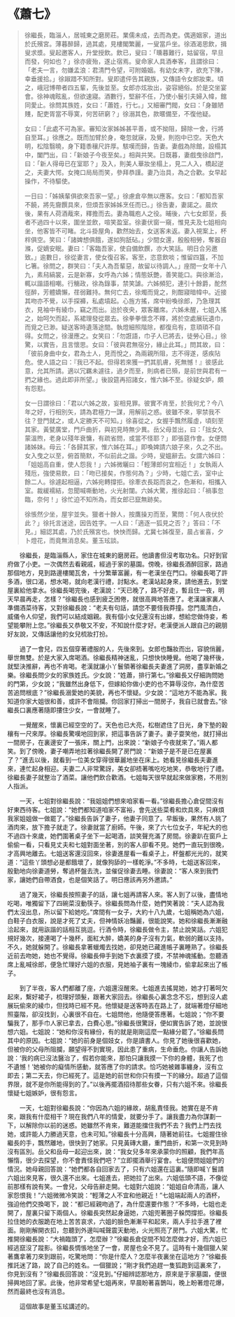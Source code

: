 # 《蕭七》

> 徐繼長，臨淄人，居城東之磨房莊。業儒未成，去而為吏。偶適姻家，道出於氏殯宮。薄暮醉歸，過其處，見樓閣繁麗，一叟當戶坐。徐酒渴思飲，揖叟求漿。叟起邀客人，升堂授飲。飲已，叟曰：「曛暮難行，姑留宿，早旦而發，何如也？」徐亦疲殆，遂止宿焉。叟命家人具酒奉客，且謂徐曰：「老夫一言，勿嫌孟浪：君清門令望，可附婚姻。有幼女未字，欲充下陳，幸垂援拾。」徐踧踖不知所對。叟即遣伻告其親族，又傳語令女郎妝束。頃之，峨冠博帶者四五輩，先後並至。女郎亦炫妝出，姿容絕俗。於是交坐宴會。徐神魂眩亂，但欲速寢。酒數行，堅辭不任，乃使小鬟引夫婦入幃，館同愛止。徐問其族姓，女曰：「蕭姓，行七。」又細審門閥，女曰：「身雖陋賤，配吏胥當不辱寞，何苦研窮？」徐溺其色，款暱備至，不復他疑。
>
> 女曰：「此處不可為家。審知汝家姊姊甚平善，或不拗阻，歸除一舍，行將自至耳。」徐應之。既而加臂於身，奄忽就寐，及覺，則抱中已空。天色大明，松陰翳曉，身下籍黍穰尺許厚。駭嘆而歸，告妻。妻戲為除館，設榻其中，闔門出，曰：「新娘子今夜至矣。」相與共笑。日既暮，妻戲曳徐啟門，曰：「新人得毋已在室耶？」及入，則美人華妝坐榻上，見二人入，橋起逆之，夫妻大愕。女掩口局局而笑，參拜恭謹。妻乃治具，為之合歡。女早起操作，不待驅使。
>
> 一日曰：「姊姨輩俱欲來吾家一望。」徐慮倉卒無以應客。女曰：「都知吾家不饒，將先齎饌具來，但煩吾家姊姊烹任而已。」徐告妻，妻諾之。晨炊後，果有人荷酒胾來，釋擔而去。妻為職庖人之役。晡後，六七女郎至，長者不過四十以來，圍坐並飲，喧笑盈室。徐妻伏窗一窺，惟見夫及七姐相向坐，他客皆不可睹。北斗掛屋角，歡然始去，女送客未返。妻入視案上，杯柈俱空。笑曰：「諸婢想俱餓，遂如狗舐砧。」少間女還，殷殷相勞，奪器自滌，促嫡安眠。妻曰：「客臨吾家，使自備飲饌，亦大笑話。明日合另邀致。」逾數日，徐從妻言，使女復召客。客至，恣意飲啖；惟留四簋，不加匕箸。徐問之，群笑曰：「夫人為吾輩惡，故留以待調人。」座間一女年十八九，素舄縞裳，云是新寡，女呼為六姊；情態妖艷，善笑能口。與徐漸洽，輒以諧語相嘲。行觴政，徐為錄事，禁笑謔。六姊頻犯，連引十餘爵，酡然徑醉，芳體嬌懶，荏弱難持。無何亡去，徐燭而覓之，則酣寢暗幃中。近接其吻亦不覺，以手探褲，私處墳起。心旌方搖，席中紛喚徐郎，乃急理其衣，見袖中有綾巾，竊之而出。迨於夜央，眾客離席。六姊未醒，七姐入搖之，始呵欠而起，系裙理發從眾去。徐拳拳懷念不釋，將於空處展玩遺巾，而覓之已渺。疑送客時遺落途間。執燈細照階除，都復烏有，意頊頊不自得。女問之，徐漫應之。女笑曰：「勿誑語，巾子人已將去，徒勞心目。」徐驚，以實告，且言懷思。女曰：「彼與君無宿分，緣止此耳。」問其故，曰：「彼前身曲中女，君為士人，見而悅之，為兩親所阻，志不得遂，感疾阽危。使人語之曰：『我已不起。但得若來獲一捫其肌膚，死無憾！』彼感此意，允其所請。適以冗羈未遽往，過夕而至，則病者已殞，是前世與君有一捫之緣也。過此即非所望。」後設筵再招諸女，惟六姊不至。徐疑女妒，頗有怨懟。
>
> 女一日謂徐曰：「君以六姊之故，妄相見罪。彼實不肯至，於我何尤？今八年之好，行相別矢，請為君極力一謀，用解前之惑。彼雖不來，寧禁我不往？登門就之，或人定勝天不可知。」徐喜從之，女握手飄然履虛，頃刻至其家。黃甓廣堂，門戶曲折，與初見時無少異。岳父母並出，曰：「拙女久蒙溫煦，老身以殘年衰慵，有疏省問，或當不怪耶？」即張筵作會。女便問諸姊妹。母云：「各歸其家，惟六姊在耳。」即喚婢請六娘子來，久之不出。女入曳之以至，俯首簡默，不似前此之諧。少時，叟媼辭去。女謂六姊曰：「姐姐高自重，使人怨我！」六姊微曬曰：「輕薄郎何宜相近！」女執兩人殘卮，強使易飲，曰：「吻已接矣，作態何為？」少時，七姐亡去，室中止餘二人。徐遽起相逼，六姊宛轉撐拒。徐牽衣長跽而哀之，色漸和，相攜入室。裁緩襦結，忽聞喊嘶動地，火光射闥。六姊大驚，推徐起曰：「禍事忽臨，奈何！」徐忙迫不知所為，而女郎已竄無跡矣。
>
> 徐悵然少坐，屋宇並失。獵者十餘人，按鷹操刃而至，驚問：「何人夜伏於此？」徐托言迷途，因告姓字。一人曰：「適逐一狐見之否？」答曰：「不見。」細認其處，乃於氏殯宮也。怏怏而歸。尤冀七姊復至，晨占雀喜，夕卜燈花，而竟無消息矣。董玉玹談。

&emsp;&emsp;徐繼長，是臨淄縣人，家住在城東的磨房莊。他讀書但沒考取功名。只好到官府做了小吏。一次偶然去看親戚，經過于家的墓園。傍晚，徐繼長酒醉回家，路過那個地方，見到路邊樓閣瓦舍，十分繁華富麗，有一老漢坐在門口。徐繼長喝了許多酒，很口渴，想水喝，就向老漢行禮，討點水。老漢站起身來，請他進去，到堂屋裏給他拿水。徐繼長喝完後，老漢說：“天已晚了，路不好走，暫且住一夜，明天早晨再走，怎樣？”徐繼長也感到疲乏困倦，就很高興地答應了。老漢讓家裏人準備酒菜待客，又對徐繼長說：“老夫有句話，請您不要怪我莽撞。您門風清白，威儀令人仰望，我們可以結成姻親。我有個小女兒還沒有出嫁，想給您做侍妾，希望能攀附上您。”徐繼長又恭敬又不安，不知說什麼才好。老漢便派人跟自己的親朋好友說，又傳話讓他的女兒梳妝打扮。­

&emsp;&emsp;過了一會兒，四五個穿著禮服的人，先後來到。女郎也豔妝而出，容貌俏麗，舉世無雙。於是大家入席喝酒。徐繼長精神迷亂，只想快快睡覺。他喝了幾杯後，就堅決推辭，再也不肯喝。老漢就讓小丫鬟領著徐繼長夫妻進了洞房，盡享新婚之樂。徐繼長問少女的家族姓氏。少女說：“姓蕭，排行第七。”徐繼長又仔細詢問她的門第，少女說；“我雖然出身低下，但嫁給你做小吏的也不算辱沒你，為什麼苦苦追問根底？”徐繼長溺愛她的美貌，再也不懷疑。少女說：“這地方不能為家。我知道你家大姐很和善，或許不會阻攔。你回家打掃出一間房子，我自已就會去。”徐繼長口裏應著隨即摟住少女，一會就睡了。

&emsp;&emsp;一覺醒來，懷裏已經空空的了。天色也已大亮，松樹遮住了日光，身下墊的穀穰有一尺來厚。徐繼長驚嘆地回到家，把這事告訴了妻子。妻子耍笑他，就打掃出一間房子，在裏邊安了一張床，關上門，出來說：“新娘子今夜就來了。”兩人都笑。到了傍晚，妻子嘲弄地拉著徐繼長開了房門說：“新娘子是不是已在屋裏了？”進去以後，就看到一位美女穿得很華麗地坐在床上。她看見徐繼長夫妻進來，連忙起身相迎。夫妻二人非常驚訝，美女卻捂著嘴吃吃地笑，恭敬地行了禮。徐繼長妻子就整治了酒菜。讓他們飲合歡酒。七姐每天很早就起來做家務，不用別人指派。­

&emsp;&emsp;一天，七姐對徐繼長說：“我姐姐們想來咱家看一看。”徐繼長擔心倉促間沒有好東西待客。七姐說：“她們都知道咱家不富裕，會先送些菜肴和炊具來，只麻煩我家姐姐做一做罷了。”徐繼長告訴了妻子，他妻子同意了。早飯後，果然有人挑了酒肉來，放下擔子就走了。徐妻就當了廚師。午後，來了六七位女子，年紀大的也不過四十來歲，她們圍著桌子坐下一起喝酒，談笑聲充滿了房間。徐妻趴在窗戶上偷偷一看，只看見丈夫和七姐對面坐著，別的客人卻看不見。她們一直玩到很晚，才高興地離去。七姐送客還沒回來，徐妻進屋看一看桌子上，杯盤都光光的，就笑道：“這些丫頭想必是都餓壞了，就像狗舔的一樣乾淨。”不多時，七姐送客回來，殷勤地向徐妻道勞，奪過杯盤去洗，並催促徐妻去睡。徐妻說：“客人來到我們家，讓她們自帶酒食，也是個笑話了。明日應該再另外邀請。”

&emsp;&emsp;過了幾天，徐繼長按照妻子的話，讓七姐再請客人來。客人到了以後，盡情地吃喝，唯獨留下了四碗菜沒動筷子。徐繼長問為什麼，她們笑著說：“夫人認為我們太沒出息，所以留下給她吃。”席間有一女子，大約十八九歲，七姐稱她為六姐，白鞋子白衣服，說是才死了丈夫，但神情妖冶豔麗，很能說笑。她和徐繼長漸漸融洽起來，就用詼諧的話相互挑逗。行酒令時，徐繼長做令主，禁止說笑話。六姐犯規好幾次，接連喝了十幾杯，面紅大醉，嬌美的身子沒有力氣，軟弱的難以支持。不久，她就躲開了。徐繼長拿著蠟燭去找她，卻見她已藏進帳子裏睡熟了。徐繼長近前去吻她，她也不覺得。徐繼長伸手到她下衣裏摸了摸，不禁神魂搖動。忽聽酒席上亂喊徐郎，便急忙理好六姐的衣服，見她袖子裏有一塊綾巾，偷拿起來出了帳子。­

&emsp;&emsp;到了半夜，客人們都離了座，六姐還沒醒來。七姐進去搖晃她，她才打著呵欠起來，繫好裙子，梳理好頭髮，跟著大家回去。徐繼長心裏念念不忘，想到沒人處展玩偷來的綾巾，但找時已經不見。他懷疑是送客時丟在路上了，就端著燈仔細地照臺階，卻沒找到，心裏很不自在。七姐問他，他隨便答應著。七姐說；“你不要騙我了，那手巾人家已拿去，白費心思。”徐繼長很驚訝，便如實告訴了她，並說很想六姐。七姐說：“她和你沒有緣份，有的就是剛剛這麼一點緣分罷了。”徐繼長問其中的原因。七姐說：“她的前身是個妓女，你是讀書人。你見了她後很喜歡她，但被你的父母所阻攔，願望得不到實現，因此患了重病，生命垂危。你讓人告訴她說：‘我的病已沒法醫治了，假若你能來，那怕只讓我摸一下你的身體，我死了也不遺憾！’她被你的癡情所感動，就答應了你的請求。恰巧她被雜事纏身，沒有立即去；第二天去，你已經死了。這是她的前世和你只有摸一下的緣分。超過了這個界限，就不是你所能得到的了。”以後再擺酒招待那些女眷，只有六姐不來。徐繼長懷疑七姐嫉妒，很有怨言。

&emsp;&emsp;一天，七姐對徐繼長說：“你因為六姐的緣故，胡亂責怪我。她實在是不肯來，跟我有什麼相干？現在我們八年的情愛，就要分手了。讓我盡力為你謀劃一下，以解除你以前的迷惑。她雖然不肯來，難道能擋住我們不去？我們上門去找她，或許能人力勝過天意，也未可知。”徐繼長十分高興，隨著她前往。七姐握住徐繼長的手，飄然離地，很快到了她家。只見黃磚大廳，重門曲折，和第一次見到時沒有區別。岳父和岳母一起迎出來，說：“我女兒多年來承蒙你的照顧，我們年高懶惰，很少去探望，你不會責怪我們吧？”立即擺酒舉行宴會。七姐便問姐姐們的情況。她母親回答說：“她們都各自回家去了，只有六姐還在這裏。”隨即喊丫鬟請六姐出來見客，很久還不出來。七姐進去，把她拉了出來。六姐低頭不語，不像從前那樣有說有笑。一會兒，父母告辭走開。七姐對六姐說：“姐姐自命清高，讓人家怨恨我！”六姐微微冷笑說：“輕薄之人不宜和他親近！”七姐端起兩人的酒杯，強迫他們交換喝下，說：“都已經親吻過了，為什麼還要作態？”不多時，七姐也走開了，屋裏只留下兩個人。徐繼長突然起身逼她，六姐兜著圈子躲閃撐拒。徐繼長拉住她的衣服跪在地上苦苦哀求，六姐的臉色漸漸平和起來，兩人手拉手進了裡面。剛剛解開衣扣，忽聽到外邊叫喊聲震天動地，火光照亮了房門。六姐大驚，忙推開徐繼長說：“大禍臨頭了，怎麼辦？”徐繼長倉促間不知怎麼做才好，而六姐已經逃竄沒了蹤影。徐繼長惆悵地坐了一會，房屋也全不見了。這時有十幾個獵人架著鷹拿著刀來到跟前，吃驚地問：“你是什麼人？怎麼半夜裏坐在這地方？”徐繼長推託迷了路，說了自己的姓名。一個獵說；“剛才我們追趕一隻狐跑到這裏來了，你見到沒有？”徐繼長回答說：“沒見到。”仔細辨認那地方，原來是于家墓園，便很掃興地回了家。此後，他非常希望七姐再來，早晨盼著喜鵲叫，晚上盼著燈花爆，然而最終也沒有消息。

&emsp;&emsp;這個故事是董玉玹講述的。
